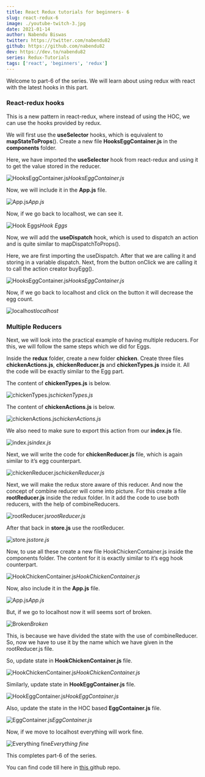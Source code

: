 ```yaml
---
title: React Redux tutorials for beginners- 6
slug: react-redux-6
image: ./youtube-twitch-3.jpg
date: 2021-01-14
author: Nabendu Biswas
twitter: https://twitter.com/nabendu82
github: https://github.com/nabendu82
dev: https://dev.to/nabendu82
series: Redux-Tutorials
tags: ['react', 'beginners', 'redux']
---
```


Welcome to part-6 of the series. We will learn about using redux with react with the latest hooks in this part.

### React-redux hooks

This is a new pattern in react-redux, where instead of using the HOC, we can use the hooks provided by redux.

We will first use the **useSelector** hooks, which is equivalent to **mapStateToProps**(). Create a new file **HooksEggContainer.js** in the **components** folder.

Here, we have imported the **useSelector** hook from react-redux and using it to get the value stored in the reducer.

![HooksEggContainer.js](https://ik.imagekit.io/thewebdev/React-redux/6/1_IIZt-Y1tu.png)*HooksEggContainer.js*

Now, we will include it in the **App.js** file.

![App.js](https://ik.imagekit.io/thewebdev/React-redux/6/2_jirWG39A6z.png)*App.js*

Now, if we go back to localhost, we can see it.

![Hook Eggs](https://ik.imagekit.io/thewebdev/React-redux/6/3_EXemYk1Q_.png)*Hook Eggs*

Now, we will add the **useDispatch** hook, which is used to dispatch an action and is quite similar to mapDispatchToProps().

Here, we are first importing the useDispatch. After that we are calling it and storing in a variable dispatch. Next, from the button onClick we are calling it to call the action creator buyEgg().

![HooksEggContainer.js](https://ik.imagekit.io/thewebdev/React-redux/6/4_eiZ9l4jRyn.png)*HooksEggContainer.js*

Now, if we go back to localhost and click on the button it will decrease the egg count.

![localhost](https://ik.imagekit.io/thewebdev/React-redux/6/5_KH1Lfx2lRv.png)*localhost*

### Multiple Reducers

Next, we will look into the practical example of having multiple reducers. For this, we will follow the same steps which we did for Eggs.

Inside the **redux** folder, create a new folder **chicken**. Create three files **chickenActions.js**, **chickenReducer.js** and **chickenTypes.js** inside it. All the code will be exactly similar to the Egg part.

The content of **chickenTypes.js** is below.

![chickenTypes.js](https://ik.imagekit.io/thewebdev/React-redux/6/6_PGx49IJzl.png)*chickenTypes.js*

The content of **chickenActions.js** is below.

![chickenActions.js](https://ik.imagekit.io/thewebdev/React-redux/6/7_dyCj0a8IK8.png)*chickenActions.js*

We also need to make sure to export this action from our **index.js** file.

![index.js](https://ik.imagekit.io/thewebdev/React-redux/6/8_aUGA_5tqcu.png)*index.js*

Next, we will write the code for **chickenReducer.js** file, which is again similar to it’s egg counterpart.

![chickenReducer.js](https://ik.imagekit.io/thewebdev/React-redux/6/9_km2AIGDEp.png)*chickenReducer.js*

Next, we will make the redux store aware of this reducer. And now the concept of combine reducer will come into picture. For this create a file **rootReducer.js** inside the redux folder. In it add the code to use both reducers, with the help of combineReducers.

![rootReducer.js](https://ik.imagekit.io/thewebdev/React-redux/6/10_-UismjBae0.png)*rootReducer.js*

After that back in **store.js** use the rootReducer.

![store.js](https://ik.imagekit.io/thewebdev/React-redux/6/11_kTQJO6OxoM.png)*store.js*

Now, to use all these create a new file HookChickenContainer.js inside the components folder. The content for it is exactly similar to it’s egg hook counterpart.

![HookChickenContainer.js](https://ik.imagekit.io/thewebdev/React-redux/6/12_-8cwFBTL_b.png)*HookChickenContainer.js*

Now, also include it in the **App.js** file.

![App.js](https://ik.imagekit.io/thewebdev/React-redux/6/13_4_CB5qk1pJ.png)*App.js*

But, if we go to localhost now it will seems sort of broken.

![Broken](https://ik.imagekit.io/thewebdev/React-redux/6/14_CWMVp41BlN.png)*Broken*

This, is because we have divided the state with the use of combineReducer. So, now we have to use it by the name which we have given in the rootReducer.js file.

So, update state in **HookChickenContainer.js** file.

![HookChickenContainer.js](https://ik.imagekit.io/thewebdev/React-redux/6/15_8A1h0qxfA.png)*HookChickenContainer.js*

Similarly, update state in **HookEggContainer.js** file.

![HookEggContainer.js](https://ik.imagekit.io/thewebdev/React-redux/6/16_r1woZU5IWz.png)*HookEggContainer.js*

Also, update the state in the HOC based **EggContainer.js** file.

![EggContainer.js](https://ik.imagekit.io/thewebdev/React-redux/6/17_A7HfP3b-Ip.png)*EggContainer.js*

Now, if we move to localhost everything will work fine.

![Everything fine](https://ik.imagekit.io/thewebdev/React-redux/6/18_5xRuVjG-V.png)*Everything fine*

This completes part-6 of the series. 

You can find code till here in [this ](https://github.com/nabendu82/react-redux-demo)github repo.
